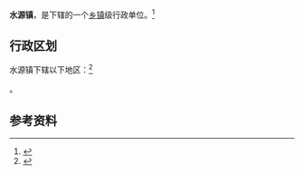 {{中国乡级行政区|21/08/82/101/000}}

'''水源镇'''，是{{PRC admin/fullname|21/08/82/101/000|3}}下辖的一个[[乡镇|乡镇]]级行政单位。<ref>{{PRC admin/ref sgc|{{PRC admin/parent|21/08/82/101/000}}}}</ref>

== 行政区划 ==

水源镇下辖以下地区：<ref>{{PRC admin/ref sgc|21/08/82/101/000}}</ref>

{{PRC admin/children|21/08/82/101/000}}。

== 参考资料 ==

{{reflist}}

{{行政区划小作品}}
{{PRC admin/navcat|21/08/82/101/000}}